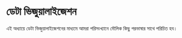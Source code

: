 # ডেটা ভিজুয়ালাইজেশন {#data_visualization}

এই অধ‍্যায়ে ডেটা ভিজুয়ালাইজেশনের মাধ‍্যমে আমরা পরিসংখ‍্যানে মৌলিক কিছু পরভাষার সাথে পরিচিত হব। 

